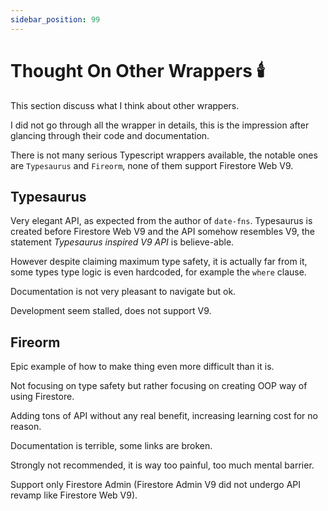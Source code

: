 ```yaml
---
sidebar_position: 99
---
```


# Thought On Other Wrappers 🕯️

This section discuss what I think about other wrappers.

I did not go through all the wrapper in details, this is the impression after glancing through their code and documentation.

There is not many serious Typescript wrappers available, the notable ones are `Typesaurus` and `Fireorm`, none of them support Firestore Web V9.

## Typesaurus

Very elegant API, as expected from the author of `date-fns`. Typesaurus is created before Firestore Web V9 and the API somehow resembles V9, the statement _Typesaurus inspired V9 API_ is believe-able.

However despite claiming maximum type safety, it is actually far from it, some types type logic is even hardcoded, for example the `where` clause.

Documentation is not very pleasant to navigate but ok.

Development seem stalled, does not support V9.

## Fireorm

Epic example of how to make thing even more difficult than it is.

Not focusing on type safety but rather focusing on creating OOP way of using Firestore.

Adding tons of API without any real benefit, increasing learning cost for no reason.

Documentation is terrible, some links are broken.

Strongly not recommended, it is way too painful, too much mental barrier.

Support only Firestore Admin (Firestore Admin V9 did not undergo API revamp like Firestore Web V9).
